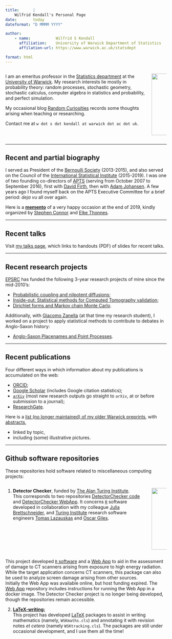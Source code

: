 ```yaml
---
title:      |       
    Wilfrid Kendall's Personal Page
date:       today
dateformat: "D MMMM YYYY"

author:     
    - name:           Wilfrid S Kendall
      affiliation:    University of Warwick Department of Statistics
      affilation-url: https://www.warwick.ac.uk/statsdept

format: html
---
```



:::: {.columns layout="[65,30]" .t}

::: {.column}

I am an emeritus professor in the [Statistics department](https://www.warwick.ac.uk/statsdept) at the [University of Warwick](https://www.warwick.ac.uk).  My research interests lie mostly in probability theory:  random processes, stochastic geometry, stochastic calculus, computer algebra in statistics and probability, and perfect simulation. 

My occasional blog [Random Curiosities](https://blogs.warwick.ac.uk/randomcuriosities/) records some thoughts arising when teaching or researching.

Contact me at  `w dot s dot kendall at warwick dot ac dot uk`.

:::

::: {.column}

![](image/WSK-2019.jpg){width=2in}

:::

::::

- - -

## Recent and partial biography


I served as President of the [Bernoulli Society](https://www.bernoullisociety.org/) (2013-2015), and also served on the Council of the [International Statistical Institute](https://isi-web.org/) (2015-2019). I was one of two founding co-directors of [APTS](https://www.apts.ac.uk/) (serving from October 2007 to September 2016), first with [David Firth](http://www2.warwick.ac.uk/fac/sci/statistics/staff/academic-research/firth/), then with [Adam Johansen](https://warwick.ac.uk/fac/sci/statistics/staff/academic-research/johansen/). A few years ago I found myself back on the APTS Executive Committee for a brief period: _deja vu_ all over again.

Here is a **[memento](https://www.bernoullisociety.org/files/BernoulliNews2019-2.pdf#page=20)** of a very happy occasion at the end of 2019, kindly organized by [Stephen Connor](https://www.york.ac.uk/maths/staff/stephen-connor/) 
and [Elke Thonnes](https://warwick.ac.uk/fac/sci/statistics/staff/academic-research/thonnes/personal).

- - -

## Recent talks
Visit [my talks page](talks/index.html), which links to handouts (PDF) of slides for recent talks.

- - -

## Recent research projects

[EPSRC](https://www.ukri.org/about-us/epsrc/) has funded the following 3-year research projects of mine since the mid-2010's:

 * [Probabilistic coupling and nilpotent diffusions](https://blogs.warwick.ac.uk/nilpotent/);
 * [Inside-out: Statistical methods for Computed Tomography validation](https://blogs.warwick.ac.uk/insideout/);
 * [Dirichlet forms and Markov chain Monte Carlo](https://gow.epsrc.ukri.org/NGBOViewGrant.aspx?GrantRef=EP/R022100/1).

Additionally, with [Giacomo Zanella](https://sites.google.com/site/gzanellawebpage/home) (at that time my research student), I worked on a project to apply statistical methods to contribute to debates in Anglo-Saxon history:

 * [Anglo-Saxon Placenames and Point Processes](https://blogs.warwick.ac.uk/settlements/).

- - -
 
## Recent publications

Four different ways in which information about my publications is accumulated on the web:

 * [ORCID](https://orcid.org/0000-0001-9799-3480]orcid.org/0000-0001-9799-3480);
 * [Google Scholar](https://scholar.google.co.uk/citations?user=0IJZ3EkAAAAJ) (includes Google citation statistics);
 * [`arXiv`](https://arxiv.org/a/kendall_w_1]arxiv.org/a/kendall_w_1) (most new research outputs go straight to `arXiv`, at or before submission to a journal);
 * [ResearchGate](https://www.researchgate.net/profile/Wilfrid_Kendall/publications/).


Here is a [list (no longer maintained) of my older Warwick preprints](https://www.warwick.ac.uk/WSK/ppt), with [abstracts](https://www.warwick.ac.uk/WSK/abstracts),

 * linked by topic,
 * including (some) illustrative pictures.

- - -

## Github software repositories
These repositories hold software related to miscellaneous computing projects:

:::: {.columns layout="[65,30]" .t}

::: {.column}

1. **Detector Checker**, funded by [The Alan Turing Institute](https://www.turing.ac.uk/).  
This corresponds to two repositories [DetectorChecker code](https://github.com/alan-turing-institute/DetectorChecker) and
[DetectorChecker WebApp](https://github.com/alan-turing-institute/DetectorCheckerWebApp). It concerns [`R`](https://www.R-project.org/) software developed in collaboration with my colleague [Julia Brettschneider](https://warwick.ac.uk/fac/sci/statistics/staff/academic-research/brettschneider/), and [Turing Institute](https://www.turing.ac.uk/) research software engineers [Tomas Lazauskas](https://github.com/tomaslaz) and [Oscar Giles](https://github.com/OscartGiles). 

:::

::: {.column}

![](image/damagedPixels.png){width=2in}

:::

:::: 

This project developed [`R` software](https://github.com/alan-turing-institute/DetectorChecker) and a [Web App](https://github.com/alan-turing-institute/DetectorCheckerWebApp) to aid in the assessment of damage to CT scanners arising from exposure to high energy radiation. While the target application concerns CT scanners, this package can also be used to analyze screen damage arising from other sources.  
Initially the Web App was available online, but host funding expired. The 
[Web App](https://github.com/alan-turing-institute/DetectorCheckerWebApp) repository includes instructions for running the Web App in a docker image. The Detector Checker project is no longer being developed, though the repositories remain accessible.

2. [**LaTeX-writing:**](https://github.com/WilfridSKendall/LaTeX-writing)  
This project has developed [LaTeX](https://www.latex-project.org/) packages to assist in writing mathematics (namely, `WSKmaths.cls`) and annotating it with revision notes _et cetera_ (namely `WSKtracking.cls`). The packages are still under occasional development, and I use them all the time!



